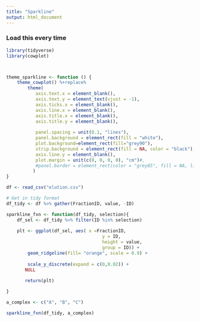 ```yaml
---
title: "Sparkline"
output: html_document
---
```


### Load this every time
```r
library(tidyverse)
library(cowplot)



theme_sparkline <- function () { 
    theme_cowplot() %+replace% 
        theme(
           axis.text.x = element_blank(), 
           axis.text.y = element_text(vjust = -1),
           axis.ticks.x = element_blank(), 
           axis.line.x = element_blank(),
           axis.title.x = element_blank(),
           axis.title.y = element_blank(),
           
           panel.spacing = unit(0.1, "lines"),
           panel.background = element_rect(fill = "white"),
           plot.background=element_rect(fill="grey90"),
           strip.background = element_rect(fill = NA, color = "black"),
           axis.line.y = element_blank(),
           plot.margin = unit(c(0, 0, 0, 0), "cm")#,
           #panel.border = element_rect(color = "grey85", fill = NA, linetype = 1, size =0.5)#
          )
}

```


```r
df <- read_csv("elution.csv")

# Get in tidy format
df_tidy <- df %>% gather(FractionID, value, -ID)

```


```r
sparkline_fxn <- function(df_tidy, selection){
    df_sel <- df_tidy %>% filter(ID %in% selection) 
          
    plt <- ggplot(df_sel, aes( x =FractionID,
                                    y = ID, 
                                    height = value, 
                                    group = ID)) +
        geom_ridgeline(fill= "orange", scale = 0.9) +
   
        scale_y_discrete(expand = c(0,0.02)) +
       NULL
    
       return(plt)

}


```




```r
a_complex <- c("A", "B", "C")

sparkline_fxn(df_tidy, a_complex)

```

